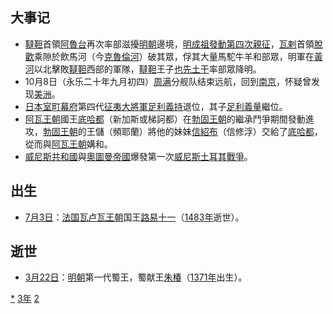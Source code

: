 {{yearTOC|1423|明'''[[永乐_(明成祖)|永乐]]二十一年'''；日本'''[[應永|應永]]三十年'''}}
== 大事记 ==
*[[韃靼|韃靼]]首領[[阿魯台|阿魯台]]再次率部滋擾[[明朝|明朝]]邊境，[[明成祖遠征漠北之戰#第四次北伐|明成祖發動第四次親征]]，[[瓦剌|瓦剌]]首領[[脫懽|脫歡]]乘隙於飲馬河（今[[克魯倫河|克魯倫河]]）破其眾，俘其大量馬駝牛羊和部眾，明軍在[[黃河|黃河]]以北擊敗[[韃靼|韃靼]]西部的軍隊，[[韃靼|韃靼]]王子[[也先土干|也先土干]]率部眾降明。
*10月8日（永乐二十年九月初四）[[周满|周满]]分舰队结束远航，回到[[南京|南京]]，怀疑曾发现[[美洲|美洲]]。
*[[日本|日本]][[室町幕府|室町幕府]]第四代[[征夷大將軍|征夷大將軍]][[足利義持|足利義持]]退位，其子[[足利義量|足利義量]]繼位。
*[[阿瓦王朝|阿瓦王朝]]國王[[梯訶都_(阿瓦國王)|底哈都]]（新加斯或梯訶都）在[[勃固王朝|勃固王朝]]的繼承鬥爭期間發動進攻，[[勃固王朝|勃固王朝]]的王儲{{link-en|彬尼亞仰一世|Binnya Ran I}}（頻耶蘭）將他的妹妹[[信修浮|信紹布]]（信修浮）交給了[[梯訶都_(阿瓦國王)|底哈都]]，從而與[[阿瓦王朝|阿瓦王朝]]媾和。
*[[威尼斯共和國|威尼斯共和國]]與[[奧圖曼帝國|奧圖曼帝國]]爆發第一次[[威尼斯土耳其戰爭|威尼斯土耳其戰爭]]。

== 出生 ==
*[[7月3日|7月3日]]：[[法国|法国]][[瓦卢瓦王朝|瓦卢瓦王朝]]国王[[路易十一|路易十一]]（[[1483年|1483年]]逝世）。

== 逝世 ==
*[[3月22日|3月22日]]：[[明朝|明朝]]第一代蜀王，蜀献王[[朱椿_(明朝)|朱椿]]（[[1371年|1371年]]出生）。
{{Wikisource year mention}}

[[Category:1423年|*]]
[[Category:1420年代|3年]]
[[Category:15世纪各年|2]]